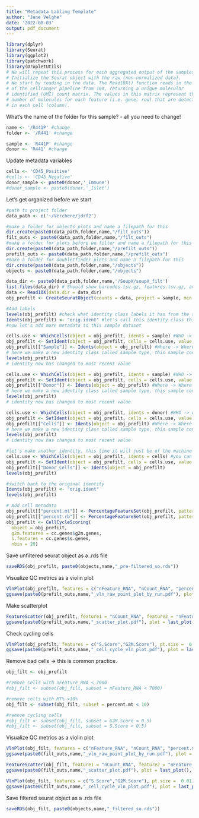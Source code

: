 ```yaml
---
title: "Metadata Labling Template"
author: "Jane Velghe"
date: '2022-08-03'
output: pdf_document
---
```


```r
library(dplyr)
library(Seurat)
library(ggplot2)
library(patchwork)
library(DropletUtils)
# We will repeat this process for each aggregated output of the samples 
# Initialize the Seurat object with the raw (non-normalized data).
# We start by reading in the data. The Read10X() function reads in the output
# of the cellranger pipeline from 10X, returning a unique molecular 
# identified (UMI) count matrix. The values in this matrix represent the 
# number of molecules for each feature (i.e. gene; row) that are detected 
# in each cell (column).
```

What's the name of the folder for this sample? - all you need to change!
```r
name <- '/R441P' #change
folder <- '/R441' #change

sample <- 'R441P' #change
donor <- 'R441' #change
```

Update metadata variables
```r
cells <- 'CD45_Positive' 
#cells <- 'CD45_Negative' 
donor_sample <- paste0(donor,'_Immune')
#donor_sample <- paste0(donor,'_Islet')
```

Let's get organized before we start
```r
#path to project folder
data_path <- c('~/Verchere/jdrf2')

#make a folder for objects plots and name a filepath for this
dir.create(paste0(data_path,folder,name,"/filt_outs"))
filt_outs <- paste0(data_path,folder,name,"/filt_outs")
#make a folder for plots before we filter and name a filepath for this
dir.create(paste0(data_path,folder,name,"/prefilt_outs"))
prefilt_outs <- paste0(data_path,folder,name,"/prefilt_outs")
#make a folder for doubletfinder plots and name a filepath for this
dir.create(paste0(data_path,folder,name,"/objects"))
objects <- paste0(data_path,folder,name,"/objects")
```

```r
data_dir <- paste0(data_path,folder,name,'/SoupX/soupX_filt')
list.files(data_dir) # Should show barcodes.tsv.gz, features.tsv.gz, and matrix.mtx.gz
data <- Read10X(data.dir = data_dir)
obj_prefilt <- CreateSeuratObject(counts = data, project = sample, min.cells = 3, min.features = 200) #min.cells = 3, min.features = 200
```

```r
#Add labels
levels(obj_prefilt) #check what identity class labels it has from the start are
Idents(obj_prefilt) <- "orig.ident" #let's call this identity class this
#now let's add more metadata to this sample dataset

cells.use <- WhichCells(object = obj_prefilt, idents = sample) #WHO -> which cells do we want to label
obj_prefilt <- SetIdent(object = obj_prefilt, cells = cells.use, value = sample) #WHAT -> what do we we want to call them?
obj_prefilt[["Sample"]] <- Idents(object = obj_prefilt) #Where -> Where are we storing this new identity? 
# here we make a new identity class called sample type, this sample contains PBMCs. 
levels(obj_prefilt)
# identity now has changed to most recent value

cells.use <- WhichCells(object = obj_prefilt, idents = sample) #WHO -> which cells do we want to label
obj_prefilt <- SetIdent(object = obj_prefilt, cells = cells.use, value = donor) #WHAT -> what do we we want to call them?
obj_prefilt[["Donor"]] <- Idents(object = obj_prefilt) #Where -> Where are we storing this new identity? 
# here we make a new identity class called sample type, this sample contains PBMCs. 
levels(obj_prefilt)
# identity now has changed to most recent value

cells.use <- WhichCells(object = obj_prefilt, idents = donor) #WHO -> which cells do we want to label
obj_prefilt <- SetIdent(object = obj_prefilt, cells = cells.use, value = cells) #WHAT -> what do we we want to call them?
obj_prefilt[["Cells"]] <- Idents(object = obj_prefilt) #Where -> Where are we storing this new identity? 
# here we make a new identity class called sample type, this sample contains PBMCs. 
levels(obj_prefilt)
# identity now has changed to most recent value

#let's make another identity, this time it will just be of the machine used by 10X on these samples
cells.use <- WhichCells(object = obj_prefilt, idents = cells) #you can only get idents from those in a class that is active
obj_prefilt <- SetIdent(object = obj_prefilt, cells = cells.use, value = donor_sample)
obj_prefilt[["Donor_Cells"]] <- Idents(object = obj_prefilt)
levels(obj_prefilt)

#switch back to the original identity
Idents(obj_prefilt) <- "orig.ident"
levels(obj_prefilt) 
```

```r
# Add cell metadata
obj_prefilt[["percent.mt"]] <- PercentageFeatureSet(obj_prefilt, pattern = "MT-")
obj_prefilt[["percent.rb"]] <- PercentageFeatureSet(obj_prefilt, pattern = "RP-")
obj_prefilt <- CellCycleScoring(
  object = obj_prefilt,
  g2m.features = cc.genes$g2m.genes,
  s.features = cc.genes$s.genes,
  nbin = 20)
```

Save unfiltered seurat object as a .rds file
```r
saveRDS(obj_prefilt, paste0(objects,name,"_pre-filtered_so.rds"))
```


Visualize QC metrics as a violin plot
```r
VlnPlot(obj_prefilt, features = c("nFeature_RNA", "nCount_RNA", "percent.mt", "percent.rb"), pt.size = 0.1, assay ="RNA", ncol = 4)
ggsave(paste0(prefilt_outs,name,"_vln_raw_point_plot_by_run.pdf"), plot = last_plot(), height = 15, width = 10)
```

Make scatterplot 
```r
FeatureScatter(obj_prefilt, feature1 = "nCount_RNA", feature2 = "nFeature_RNA")
ggsave(paste0(prefilt_outs,name,"_scatter_plot.pdf"), plot = last_plot(), height = 10, width = 10)
```

Check cycling cells
```r
VlnPlot(obj_prefilt, features = c("S.Score","G2M.Score"), pt.size =  0.01)
ggsave(paste0(prefilt_outs,name,"_cell_cycle_vln_plot.pdf"), plot = last_plot(), height = 10, width = 10)
```

Remove bad cells -> this is common practice. 
```r
obj_filt <- obj_prefilt

#remove cells with nFeature_RNA < 7000
#obj_filt <- subset(obj_filt, subset = nFeature_RNA < 7000) 

#remove cells with MT% >10%
obj_filt <- subset(obj_filt, subset = percent.mt < 10) 

#remove cycling cells 
#obj_filt <- subset(obj_filt, subset = G2M.Score < 0.5) 
#obj_filt <- subset(obj_filt, subset = S.Score < 0.5) 
```

Visualize QC metrics as a violin plot
```r
VlnPlot(obj_filt, features = c("nFeature_RNA", "nCount_RNA", "percent.mt", "percent.rb"), pt.size = 0.1, assay ="RNA", ncol = 4)
ggsave(paste0(filt_outs,name,"_vln_raw_point_plot_by_run.pdf"), plot = last_plot(), height = 15, width = 10)
```

```r
FeatureScatter(obj_filt, feature1 = "nCount_RNA", feature2 = "nFeature_RNA")
ggsave(paste0(filt_outs,name,"_scatter_plot.pdf"), plot = last_plot(), height = 10, width = 10)
```

```r
VlnPlot(obj_filt, features = c("S.Score","G2M.Score"), pt.size =  0.01)
ggsave(paste0(filt_outs,name,"_cell_cycle_vln_plot.pdf"), plot = last_plot(), height = 10, width = 10)
```

Save filtered seurat object as a .rds file
```r
saveRDS(obj_filt, paste0(objects,name,"_filtered_so.rds"))
```